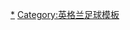 {{Navbox
| name  = 英格蘭足球議會全國聯賽
| title = [[英格蘭足球議會聯賽]][[英格蘭足球議會全國聯賽|全國聯賽]]球隊
|listclass = hlist
|group1 = 2021–22年
| list1 = 
* [[艾迪索特镇足球俱乐部|艾迪索特]]
* [[奥特林查姆足球俱乐部|-{zh-hans:奥特林查姆; zh-hk:艾川查姆;}-]]
* [[巴尼特足球俱樂部|班列特]]
* [[博勒姆伍德足球俱乐部|-{zh-hans:博勒姆伍德; zh-hk:波利咸;}-]]
* [[布罗姆利足球俱乐部|布羅姆利]]
* [[切斯特菲爾德足球俱樂部|車士打菲特]]
* [[达根汉姆和雷德布里奇足球俱乐部|杜根咸]]
* [[多佛竞技足球俱乐部|多佛]]
* [[伊斯特利足球俱乐部|伊斯特利]] 
* [[夏利法斯鎮足球會|夏利法斯]]
* [[格林斯比镇足球俱乐部|-{zh-hans:格林斯比镇; zh-hk:甘士比;}-]]
* [[京士利恩足球會|京士利恩]]
* [[梅頓赫德聯足球會|梅頓赫德聯]]
* [[诺士郡足球会|诺士郡]]
* [[索利赫爾摩爾足球会|索利赫尔]]
* [[绍森德足球俱乐部|修安聯]]
* [[斯托克港足球俱樂部|史托港]]
* [[托奎联足球俱乐部|-{zh-hans:托奎联; zh-hk:托基聯;}-]]
* [[韦特史东足球会|韦特史东]]
* [[韦茅夫足球會|韦茅斯]]
* [[沃金足球俱乐部|-{zh-hans:沃金;zh-hk:禾京;zh-tw:沃金;}-]]
* [[雷克斯汉姆足球俱乐部|-{zh-hans:雷克斯汉姆; zh-hk:域斯咸;}-]]
* [[约维尔足球俱乐部|伊奧维]]
}}<noinclude>
[[Category:英格蘭足球全國聯賽|*]]
[[Category:英格兰足球模板]]
</noinclude>